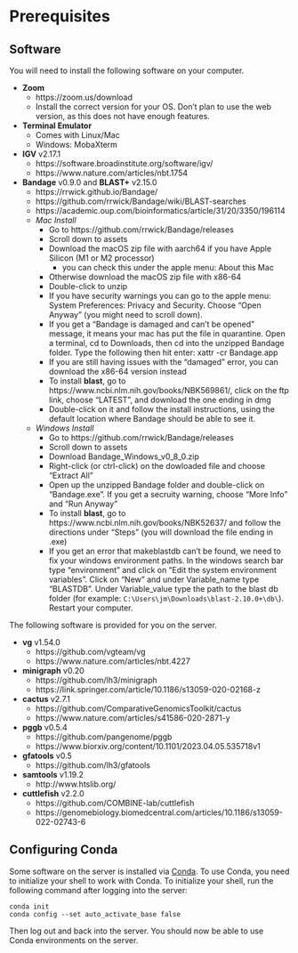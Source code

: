 # Prerequisites

## Software

You will need to install the following software on your computer.

+ **Zoom**
    + https://zoom.us/download
    + Install the correct version for your OS. Don't plan to use the web version, as this does not have enough features. 
+ **Terminal Emulator**
    + Comes with Linux/Mac
    + Windows: MobaXterm
+ **IGV** v2.17.1
    + https://software.broadinstitute.org/software/igv/
    + https://www.nature.com/articles/nbt.1754
+ **Bandage** v0.9.0 and **BLAST+** v2.15.0
    + https://rrwick.github.io/Bandage/
    + https://github.com/rrwick/Bandage/wiki/BLAST-searches
    + https://academic.oup.com/bioinformatics/article/31/20/3350/196114
    + *Mac Install*
      + Go to https://github.com/rrwick/Bandage/releases
      + Scroll down to assets
      + Download the macOS zip file with aarch64 if you have Apple Silicon (M1 or M2 processor)
        + you can check this under the apple menu: About this Mac
      + Otherwise download the macOS zip file with x86-64
      + Double-click to unzip
      + If you have security warnings you can go to the apple menu: System Preferences: Privacy and Security. Choose "Open Anyway" (you might need to scroll down).
      + If you get a "Bandage is damaged and can't be opened" message, it means your mac has put the file in quarantine. Open a terminal, cd to Downloads, then cd into the unzipped Bandage folder. Type the following then hit enter: xattr -cr Bandage.app
      + If you are still having issues with the "damaged" error, you can download the x86-64 version instead
      + To install **blast**, go to https://www.ncbi.nlm.nih.gov/books/NBK569861/, click on the ftp link, choose "LATEST", and download the one ending in dmg
      + Double-click on it and follow the install instructions, using the default location where Bandage should be able to see it.
    + *Windows Install*
      + Go to https://github.com/rrwick/Bandage/releases
      + Scroll down to assets
      + Download Bandage_Windows_v0_8_0.zip
      + Right-click (or ctrl-click) on the dowloaded file and choose "Extract All"
      + Open up the unzipped Bandage folder and double-click on "Bandage.exe". If you get a secruity warning, choose "More Info" and "Run Anyway"
      + To install **blast**, go to https://www.ncbi.nlm.nih.gov/books/NBK52637/ and follow the directions under "Steps" (you will download the file ending in .exe)
      + If you get an error that makeblastdb can't be found, we need to fix your windows environment paths. In the windows search bar type "environment" and click on "Edit the system environment variables". Click on "New" and under Variable_name type "BLASTDB". Under Variable_value type the path to the blast db folder (for example: `C:\Users\jm\Downloads\blast-2.10.0+\db\`). Restart your computer.
      
<!--We can also help the students if they need this but it hasn't been an issue yet:
Make sure the path to the blast bin file is in the path (for example: ""C:\Users\jm\Downloads\blast-2.10.0+\bin\"). If not edit the path.-->
      
<!--If the environment path doesn't work, we could try moving the blast folder into /usr/bin/ per the developer's suggestion; looks like you have to do that on the command line as I coudn't figure out how to get the finder window to go to /usr/bin/-->


The following software is provided for you on the server.

+ **vg** v1.54.0
    + https://github.com/vgteam/vg
    + https://www.nature.com/articles/nbt.4227
+ **minigraph** v0.20
    + https://github.com/lh3/minigraph
    + https://link.springer.com/article/10.1186/s13059-020-02168-z
+ **cactus** v2.7.1
    + https://github.com/ComparativeGenomicsToolkit/cactus
    + https://www.nature.com/articles/s41586-020-2871-y
+ **pggb** v0.5.4
    + https://github.com/pangenome/pggb
    + https://www.biorxiv.org/content/10.1101/2023.04.05.535718v1
+ **gfatools** v0.5
    + https://github.com/lh3/gfatools
+ **samtools** v1.19.2
    + http://www.htslib.org/
+ **cuttlefish** v2.2.0
    + https://github.com/COMBINE-lab/cuttlefish
    + https://genomebiology.biomedcentral.com/articles/10.1186/s13059-022-02743-6

## Configuring Conda

Some software on the server is installed via [Conda](https://docs.conda.io/en/latest/).
To use Conda, you need to initialize your shell to work with Conda.
To initialize your shell, run the following command after logging into the server:
```
conda init
conda config --set auto_activate_base false
```
Then log out and back into the server.
You should now be able to use Conda environments on the server.
    
